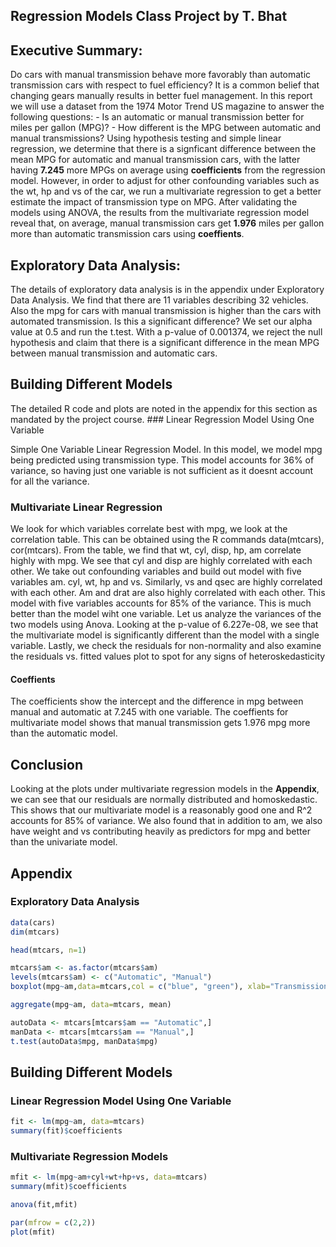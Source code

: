 Regression Models Class Project by T. Bhat
-------------------------------------------------------------------
## Executive Summary:
Do cars with manual transmission behave more favorably than automatic transmission cars with respect to fuel efficiency? It is a common belief that changing gears manually results in better fuel management. In this report we will use a dataset from the 1974 Motor Trend US magazine to answer the following questions:
	- Is an automatic or manual transmission better for miles per gallon (MPG)?
	- How different is the MPG between automatic and manual transmissions?
Using hypothesis testing and simple linear regression, we determine that there is a signficant difference between the mean MPG for automatic and manual transmission cars, 
with the latter having **7.245** more MPGs on average using **coefficients** from the regression model. However, in order to adjust for other confounding variables such as the wt, hp and vs of the car, we run a multivariate 
regression to get a better estimate the impact of transmission type on MPG. After validating the models using ANOVA, the results from the multivariate regression model reveal that, on average, manual transmission cars get **1.976** miles per gallon more than automatic transmission cars using **coeffients**.

## Exploratory Data Analysis:
The details of exploratory data analysis is in the appendix under Exploratory Data Analysis. We find that there are 11 variables describing 32 vehicles. 
Also the mpg for cars with manual transmission is higher than the cars with automated transmission. Is this a significant difference? 
We set our alpha value at 0.5 and run the t.test. With a p-value of 0.001374, we reject the null hypothesis and claim that there is 
a significant difference in the mean MPG between manual transmission and automatic cars.

## Building Different Models
The detailed R code and plots are noted in the appendix for this section as mandated by  the project course.
### Linear Regression Model Using One Variable

Simple One Variable Linear Regression Model. In this model, we model mpg being predicted using transmission type.
This model accounts for 36% of variance, so having just one variable is not sufficient as it doesnt account for all the variance.


### Multivariate Linear Regression
We look for which variables correlate best with mpg, we look at the correlation table. This can be obtained using the R commands data(mtcars), cor(mtcars). From the table, we find that wt, cyl, disp, hp, am correlate highly with mpg. We see that cyl and disp are highly correlated with each other. 
We take out confounding variables and build out model with five variables am. cyl, wt, hp and vs. Similarly, vs and qsec are highly correlated with each other. Am and drat are also highly correlated with each other. 
This model with five variables accounts for 85% of the variance. This is much better than the model wiht one variable. Let us analyze the variances of the two models using Anova.
Looking at the p-value of 6.227e-08, we see that the multivariate model is significantly different than the model with a single variable.
Lastly, we check the residuals for non-normality and also examine the residuals vs. fitted values plot to spot for any signs of heteroskedasticity


#### Coeffients
The coefficients show the intercept and the difference in mpg between manual and automatic at 7.245 with one variable. The coeffients for multivariate model shows that manual transmission gets 1.976 mpg more than the automatic model.

## Conclusion
Looking at the plots under multivariate regression models in the **Appendix**, we can see that our residuals are normally distributed and homoskedastic. This shows that our multivariate model is a reasonably good one and R^2 accounts for 85% of variance.
We also found that in addition to am, we also have weight and vs contributing heavily as predictors for mpg and better than the univariate model. 

## Appendix
### Exploratory Data Analysis

```r
data(cars)
dim(mtcars)
```
```r
head(mtcars, n=1)
```
```r
mtcars$am <- as.factor(mtcars$am)
levels(mtcars$am) <- c("Automatic", "Manual")
boxplot(mpg~am,data=mtcars,col = c("blue", "green"), xlab="Transmission", ylab="Miles per Gallon", main = "MPG by Transmission Type")
```
```r
aggregate(mpg~am, data=mtcars, mean)
```
```r
autoData <- mtcars[mtcars$am == "Automatic",]
manData <- mtcars[mtcars$am == "Manual",]
t.test(autoData$mpg, manData$mpg)
```
## Building Different Models
### Linear Regression Model Using One Variable

```r
fit <- lm(mpg~am, data=mtcars)
summary(fit)$coefficients
```

### Multivariate Regression Models
```r
mfit <- lm(mpg~am+cyl+wt+hp+vs, data=mtcars)
summary(mfit)$coefficients
```


```r
anova(fit,mfit)
```


```r
par(mfrow = c(2,2))
plot(mfit)
```
